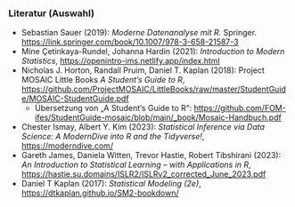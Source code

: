 ### Literatur (Auswahl)

- Sebastian Sauer (2019): *Moderne Datenanalyse mit R.* Springer. [https://link.springer.com/book/10.1007/978-3-658-21587-3](https://link.springer.com/book/10.1007/978-3-658-21587-3)
- Mine &Ccedil;etinkaya-Rundel, Johanna Hardin (2021): *Introduction to Modern Statistics*, [https://openintro-ims.netlify.app/index.html](https://openintro-ims.netlify.app/index.html)
- Nicholas J. Horton, Randall Pruim, Daniel T. Kaplan (2018): Project MOSAIC Little Books *A Student's Guide to R*,  [https://github.com/ProjectMOSAIC/LittleBooks/raw/master/StudentGuide/MOSAIC-StudentGuide.pdf](https://github.com/ProjectMOSAIC/LittleBooks/raw/master/StudentGuide/MOSAIC-StudentGuide.pdf)
  - Übersetzung von „A Student‘s Guide to R“: [https://github.com/FOM-ifes/StudentGuide-mosaic/blob/main/_book/Mosaic-Handbuch.pdf](https://github.com/FOM-ifes/StudentGuide-mosaic/blob/main/_book/Mosaic-Handbuch.pdf)
- Chester Ismay, Albert Y. Kim (2023): *Statistical Inference via Data Science: A ModernDive into R and the Tidyverse!*, [https://moderndive.com/](https://moderndive.com/)
- Gareth James, Daniela Witten, Trevor Hastie, Robert Tibshirani (2023): *An Introduction to Statistical Learning -- with Applications in R*, [https://hastie.su.domains/ISLR2/ISLRv2_corrected_June_2023.pdf](https://hastie.su.domains/ISLR2/ISLRv2_corrected_June_2023.pdf)
- Daniel T Kaplan (2017): *Statistical Modeling (2e)*, [https://dtkaplan.github.io/SM2-bookdown/](https://dtkaplan.github.io/SM2-bookdown/)

